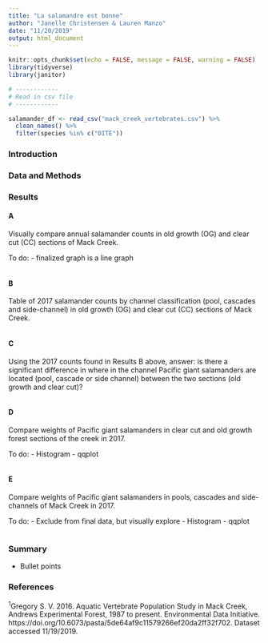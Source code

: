 ```yaml
---
title: "La salamandre est bonne"
author: "Janelle Christensen & Lauren Manzo"
date: "11/20/2019"
output: html_document
---
```


```r
knitr::opts_chunk$set(echo = FALSE, message = FALSE, warning = FALSE)
library(tidyverse)
library(janitor)
```

```r

# ------------
# Read in csv file
# ------------

salamander_df <- read_csv("mack_creek_vertebrates.csv") %>% 
  clean_names() %>% 
  filter(species %in% c("DITE"))

```

### Introduction

### Data and Methods

### Results

#### A

Visually compare annual salamander counts in old growth (OG) and clear cut (CC) sections of Mack Creek.

To do:
- finalized graph is a line graph

```r

```

#### B

Table of 2017 salamander counts by channel classification (pool, cascades and side-channel) in old growth (OG) and clear cut (CC) sections of Mack Creek.

```r

```

#### C

Using the 2017 counts found in Results B above, answer: is there a significant difference in where in the channel Pacific giant salamanders are located (pool, cascade or side channel) between the two sections (old growth and clear cut)?

```r

```

#### D

Compare weights of Pacific giant salamanders in clear cut and old growth forest sections of the creek in 2017.

To do:
- Histogram
- qqplot

```r

```

#### E

Compare weights of Pacific giant salamanders in pools, cascades and side-channels of Mack Creek in 2017.

To do:
- Exclude from final data, but visually explore
  - Histogram
  - qqplot

```r

```


### Summary

- Bullet points

### References

^1^Gregory S. V. 2016. Aquatic Vertebrate Population Study in Mack Creek, Andrews Experimental Forest, 1987 to present. Environmental Data Initiative. https://doi.org/10.6073/pasta/5de64af9c11579266ef20da2ff32f702. Dataset accessed 11/19/2019.
